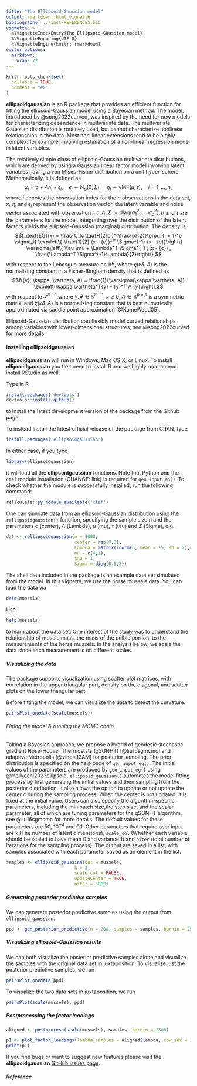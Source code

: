 ```yaml
---
title: "The Ellipsoid-Gaussian model"
output: rmarkdown::html_vignette
bibliography: ../inst/REFERENCES.bib
vignette: >
  %\VignetteIndexEntry{The Ellipsoid-Gaussian model}
  %\VignetteEncoding{UTF-8}
  %\VignetteEngine{knitr::rmarkdown}
editor_options: 
  markdown: 
    wrap: 72
---
```


```r
knitr::opts_chunk$set(
  collapse = TRUE,
  comment = "#>"
)
```

**ellipsoidgaussian** is an R package that provides an efficient
function for fitting the ellipsoid-Gaussian model using a Bayesian
method. The model, introduced by @song2022curved, was inspired by the
need for new models for characterizing dependence in multivariate data.
The multivariate Gaussian distribution is routinely used, but cannot
characterize nonlinear relationships in the data. Most non-linear
extensions tend to be highly complex; for example, involving estimation
of a non-linear regression model in latent variables.

The relatively simple class of ellipsoid-Gaussian multivariate
distributions, which are derived by using a Gaussian linear factor model
involving latent variables having a von Mises-Fisher distribution on a
unit hyper-sphere. Mathematically, it is defined as
$$  {x}_i = {c} + {\Lambda} {\eta}_i + \epsilon_i, \quad \epsilon_i \sim \text{N}_p(0, \Sigma), \quad \eta_i \sim \text{vMF}(\mu, \tau),\quad i=1,\ldots,n,\label{equ:egdefinition}$$
where $i$ denotes the observation index for the $n$ observations in the
data set, $x_i, \eta_i$ and $\epsilon_i$ represent the observation
vector, the latent variable and noise vector associated with observation
$i$. $c, \Lambda, \Sigma := \text{diag}(\sigma_1^2, \ldots, \sigma_p^2), \mu$ and $\tau$ are the parameters for the
model. Integrating over the distribution of the latent factors yields
the ellipsoid-Gaussian (marginal) distribution. The density is
$$f_\text{EG}(x) = \frac{C_k(\tau)}{(2\pi)^{\frac{p}{2}}\prod_{i = 1}^p \sigma_i} \exp\left\{-\frac{1}{2} (x - {c})^T \Sigma^{-1} (x - {c})\right\}
   \varsigma\left\{ \tau \mu + \Lambda^T \Sigma^{-1
}(x - {c}) , \frac{\Lambda^T \Sigma^{-1}\Lambda}{2}\right\},$$ with
respect to the Lebesgue measure on $\mathbb{R}^p,$ where
$\varsigma(\kappa \vartheta, A)$ is the normalizing constant in a
Fisher-Bingham density that is defined as
$$f({y}; \kappa, \vartheta, A) = \frac{1}{\varsigma(\kappa \vartheta, A)} \exp\left(\kappa \vartheta^T{y} - {y}^T A {y}\right),$$
with respect to $\mathscr{S}^{k-1},$where ${y}, \vartheta \in \mathbb{S}^{k -1}$, $\kappa \geq 0$, $A \in \mathbb{R}^{p \times p}$ is a symmetric matrix, and $\varsigma(\kappa \vartheta, A)$ is a normalizing constant that
is best numerically approximated via saddle point approximation [@KumeWood05].

Ellipsoid-Gaussian distribution can flexibly model
curved relationships among variables with lower-dimensional structures; see @song2022curved for more details.

#### Installing ellipsoidgaussian 
**ellipsoidgaussian** will run in Windows, Mac OS X, or Linux. To install **ellipsoidgaussian** you first need to install R and we highly recommend install RStudio as well. 

Type in R 
```r
install.packages('devtools')
devtools::install_github()
```
to install the latest development version of the package from the Github page.

To instead install the latest official release of the package from CRAN, type
```r
install.packages('ellipsoidgaussian')
```

In either case, if you type
```r
library(ellipsoidgaussian)
```

it will load all the **ellipsoidgaussian** functions. Note that Python and the `ctef` module installation (CHANGE: link) is required for `gen_input_eg()`. To check whether the module is successfully installed, run the following command:
```r
reticulate::py_module_available('ctef')
```

One can simulate data from an ellipsoid-Gaussian distribution using the `rellipsoidgaussian()` function, specifying the sample size n and the parameters $c$ (center), $\Lambda$ (Lambda), $\mu$ (mu), $\tau$ (tau) and $\Sigma$ (Sigma), e.g.
```r
dat <- rellipsoidgaussian(n = 1000, 
                          center = rep(0,3), 
                          Lambda = matrix(rnorm(6, mean = -5, sd = 2),nrow = 3, ncol = 2), 
                          mu = c(0,1), 
                          tau = 1, 
                          Sigma = diag(0.5,3))
```

The shell data included in the package is an example data set simulated from the model. In this vignette, we use the horse mussels data. You can load the data via
```r
data(mussels)
```

Use 
```r
help(mussels)
```
to learn about the data set. One interest of the study was to understand the relationship of muscle mass, the mass of the edible portion, to the measurements of the horse mussels. In the analysis below, we scale the data since each measurement is on different scales.

##### Visualizing the data 

The package supports visualization using scatter plot matrices, with correlation in the upper triangular part, density on the diagonal, and scatter plots on the lower triangular part. 

Before fitting the model, we can visualize the data to detect the curvature.

```r
pairsPlot_onedata(scale(mussels))
```

###### Fitting the model & running the MCMC chain

Taking a Bayesian approach, we propose a hybrid of geodesic stochastic gradient Nosé-Hoover Thermostats (gSGNHT) [@liu16sgmcmc] and adaptive Metropolis [@vihola12AM] for posterior sampling. The prior distribution is specified on the help page of `gen_input_eg()`. The initial values of the parameters are produced by `gen_input_eg()` using  @melikechi2023ellipsoid. `ellipsoid_gaussian()` automates the model fitting process by first generating the initial values and then sampling from the posterior distribution. It also allows the option to update or not update the center $c$ during the sampling process. When the center is not updated, it is fixed at the initial value. Users can also specify the algorithm-specific parameters, including the minibatch size,the step size, and the scalar parameter, all of which are tuning parameters for the gSGNHT algorithm; see @liu16sgmcmc for more details. The default values for these parameters are 50, $10^{-4}$ and 0.1. Other parameters that require user input are `k` (The number of latent dimensions), `scale_col` (Whether each variable should be scaled to have mean 0 and variance 1) and `niter` (total number of iterations for the sampling process). The output are saved in a list, with samples associated with each parameter saved as an element in the list.

```r
samples <- ellipsoid_gaussian(dat = mussels, 
                          k = 3, 
                          scale_col = FALSE, 
                          updateCenter = TRUE, 
                          niter = 5000)
```

##### Generating posterior predictive samples
We can generate posterior predictive samples using the output from ``ellipsoid_gaussian``.

```r
ppd <- gen_posterior_predictive(n = 200, samples = samples, burnin = 2500)
```

##### Visualizing ellipsoid-Gaussian results
We can both visualize the posterior predictive samples alone and visualize the samples with the original data set in juxtaposition. To visualize just the posterior predictive samples, we run
```r
pairsPlot_onedata(ppd)
```
To visualize the two data sets in juxtaposition, we run
```r
pairsPlot(scale(mussels), ppd)
```

##### Postprocessing the factor loadings 

```r
aligned <- postprocess(scale(mussels), samples, burnin = 2500)
```

```r
p1 <- plot_factor_loadings(lambda_samples = aligned$lambda, row_idx = 1:4) 
print(p1)
```

If you find bugs or want to suggest new features please visit the
**ellipsoidgaussian** [GitHub issues
page](https://github.com/hanyu-song/ellipsoidgaussian/issues).

##### Reference
